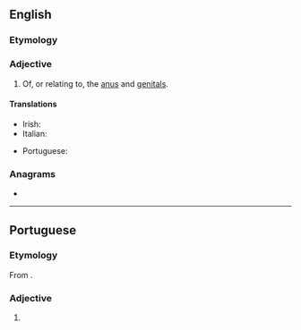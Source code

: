 {{also|anogénital}}
==English==

===Etymology===
{{prefix|ano|genital|lang=en}}

===Adjective===
{{en-adj|-}}

# Of, or relating to, the [[anus]] and [[genital]]s.

====Translations====
{{trans-top|of or relating to the anus and genitals}}
* Irish: {{t|ga|anaighinitiúil}}
* Italian: {{t|it|anogenitale}}
{{trans-mid}}
* Portuguese: {{t|pt|anogenital}}
{{trans-bottom}}

===Anagrams===
* {{anagrams|en|a=aaegilnnot|antegonial|negational}}

----

==Portuguese==

===Etymology===
From {{affix|pt|ano-|genital}}.

===Adjective===
{{pt-adj|anogenita|l}}

# {{lb|pt|anatomy}} {{l|en|anogenital}} {{gloss|of or relating to the anus and genitals}}